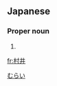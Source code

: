 ==Japanese==
{{ja-kanjitab|村|井}}

===Proper noun===
{{ja-pos|proper|むらい}}

# {{surname|lang=ja}}

[[Category:Japanese surnames|むらい]]

[[fr:村井]]
